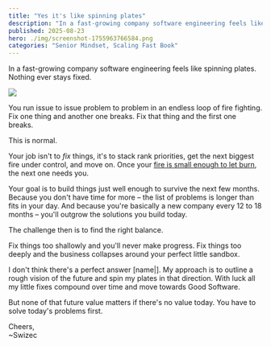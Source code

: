 ```yaml
---
title: "Yes it's like spinning plates"
description: "In a fast-growing company software engineering feels like spinning plates. Nothing ever stays fixed."
published: 2025-08-23
hero: ./img/screenshot-1755963766584.png
categories: "Senior Mindset, Scaling Fast Book"
---
```


In a fast-growing company software engineering feels like spinning plates. Nothing ever stays fixed.

![](./img/platesgif-00257f.gif)

You run issue to issue problem to problem in an endless loop of fire fighting. Fix one thing and another one breaks. Fix that thing and the first one breaks.

This is normal.

Your job isn't to _fix_ things, it's to stack rank priorities, get the next biggest fire under control, and move on. Once your [fire is small enough to let burn](https://swizec.com/blog/let-small-fires-burn/), the next one needs you.

Your goal is to build things just well enough to survive the next few months. Because you don't have time for more – the list of problems is longer than fits in your day. And because you're basically a new company every 12 to 18 months – you'll outgrow the solutions you build today.

The challenge then is to find the right balance.

Fix things too shallowly and you'll never make progress. Fix things too deeply and the business collapses around your perfect little sandbox.

I don't think there's a perfect answer \[name|]. My approach is to outline a rough vision of the future and spin my plates in that direction. With luck all my little fixes compound over time and move towards Good Software.

But none of that future value matters if there's no value today. You have to solve today's problems first.

Cheers,<br />
\~Swizec
